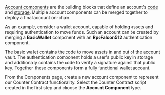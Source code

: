 
[Account components](https://0xmiden.github.io/miden-docs/imported/miden-base/src/account/component.html) are the building blocks that define an account's [code](https://0xmiden.github.io/miden-docs/imported/miden-base/src/account/code.html) and [storage](https://0xmiden.github.io/miden-docs/imported/miden-base/src/account/storage.html).
Multiple account components can be merged together to deploy a final account on-chain.

As an example, consider a wallet account, capable of holding assets and requiring authentication to move funds. Such an account can be created by merging a **BasicWallet** component with an **RpoFalcon512** authentication component.

The basic wallet contains the code to move assets in and out of the account vault. The authentication component holds a user's public key in storage and additionally contains the code to verify a signature against that public key. Together, these components form a fully functional wallet account.

From the <Link href="/components">Components page</Link>, create a new account component to represent our Counter Contract functionality.
Select the Counter Contract script created in the first step and choose the **Account Component** type.
